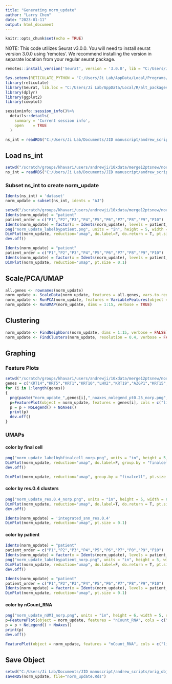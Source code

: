 ```yaml
---
title: "Generating norm_update"
author: "Larry Chen"
date: "2023-01-11"
output: html_document
---
```


```r
knitr::opts_chunk$set(echo = TRUE)
```

NOTE: This code utilizes Seurat v3.0.0. You will need to install seurat version 3.0.0 using 'remotes'. We recommend installing the version in separate location from your regular seurat package.

```r
remotes::install_version('Seurat', version = '3.0.0', lib = "C:/Users/Ji Lab/AppData/Local/R/alt_packages" )
```

```r
Sys.setenv(RETICULATE_PYTHON = "C:/Users/Ji Lab/AppData/Local/Programs/Python/Python310")
library(reticulate)
library(Seurat, lib.loc = "C:/Users/Ji Lab/AppData/Local/R/alt_packages")
library(dplyr)
library(ggplot2)
library(cowplot)
```

```r
sessioninfo::session_info()%>%
  details::details(
    summary = 'Current session info',
    open    = TRUE
  )
```

```r
ns_int = readRDS("C:/Users/Ji Lab/Documents/JID manuscript/andrew_scripts/orig_obj/ns_int.Rds")
```

## Load ns_int

```r
setwd("/scratch/groups/khavari/users/andrewji/10xdata/merge12ptsnew/norm")
ns_int = readRDS("C:/Users/Ji Lab/Documents/JID manuscript/andrew_scripts/orig_obj/ns_int.Rds")
```

### Subset ns_int to create norm_update

```r
Idents(ns_int) = 'dataset'
norm_update = subset(ns_int, idents = "AJ")
```

```r
setwd("/scratch/groups/khavari/users/andrewji/10xdata/merge12ptsnew/norm/plots")
Idents(norm_update) = "patient"
patient_order = c("P1","P2","P3","P4","P5","P6","P7","P8","P9","P10")
Idents(norm_update) = factor(x = Idents(norm_update), levels = patient_order)
png("norm_update_labelbypatient.png", units = "in", height = 5, width = 6, res=300)
DimPlot(norm_update, reduction="umap", do.label=F, do.return = T, pt.size = 0.1)
dev.off()
```

```r
Idents(norm_update) = "patient"
patient_order = c("P1","P2","P3","P4","P5","P6","P7","P8","P9","P10")
Idents(norm_update) = factor(x = Idents(norm_update), levels = patient_order)
DimPlot(norm_update, reduction="umap", pt.size = 0.1)
```

## Scale/PCA/UMAP

```r
all.genes <- rownames(norm_update)
norm_update <- ScaleData(norm_update, features = all.genes, vars.to.regress = c("nCount_RNA","percent.mt"))
norm_update <- RunPCA(norm_update, features = VariableFeatures(object = norm_update))
norm_update <- RunUMAP(norm_update, dims = 1:15, verbose = TRUE)
```

## Clustering

```r
norm_update <- FindNeighbors(norm_update, dims = 1:15, verbose = FALSE)
norm_update <- FindClusters(norm_update, resolution = 0.4, verbose = FALSE)
```

## Graphing

### Feature Plots

```r
setwd("/scratch/groups/khavari/users/andrewji/10xdata/merge12ptsnew/norm/plots")
genes = c("KRT14","KRT5","KRT1","KRT10","LHX2","KRT19","AZGP1","KRT15","SOX9","CD14","CD163","CD207","CD3E","MLANA","VWF","COL1A1","S100A8","S100A9","CD1C","CLEC9A","MGST1","APOE","XCL1")
for (i in 1:length(genes))
{
  png(paste("norm_update_",genes[i],"_noaxes_nolegend_pt0.25_norp.png",sep=""), units = "in", height = 6, width = 5, res=300)
  p=FeaturePlot(object = norm_update, features = genes[i], cols = c("lightgrey", "blue"), pt.size = 0.25)
  p = p + NoLegend() + NoAxes()
  print(p)
  dev.off()
}
```

### UMAPs

#### color by final cell

```r
png("norm_update_labelbybfinalcell_norp.png", units = "in", height = 5, width = 7.5, res=300)
DimPlot(norm_update, reduction="umap", do.label=F, group.by = "finalcell", do.return = T, pt.size = 0.1)
dev.off()
```

```r
DimPlot(norm_update, reduction="umap", group.by = "finalcell", pt.size = 0.1)
```

#### color by res.0.4 clusters

```r
png("norm_update_res.0.4_norp.png", units = "in", height = 5, width = 6, res=300)
DimPlot(norm_update, reduction="umap", do.label=T, do.return = T, pt.size = 0.1)
dev.off()
```

```r
Idents(norm_update) = 'integrated_snn_res.0.4'
DimPlot(norm_update, reduction="umap", pt.size = 0.1)
```

#### color by patient

```r
Idents(norm_update) = "patient"
patient_order = c("P1","P2","P3","P4","P5","P6","P7","P8","P9","P10")
Idents(norm_update) = factor(x = Idents(norm_update), levels = patient_order)
png("norm_update_labelbypatient_norp.png", units = "in", height = 5, width = 6, res=300)
DimPlot(norm_update, reduction="umap", do.label=F, do.return = T, pt.size = 0.1)
dev.off()
```

```r
Idents(norm_update) = "patient"
patient_order = c("P1","P2","P3","P4","P5","P6","P7","P8","P9","P10")
Idents(norm_update) = factor(x = Idents(norm_update), levels = patient_order)
DimPlot(norm_update, reduction="umap", pt.size = 0.1)
```

#### color by nCount_RNA

```r
png("norm_update_nUMI_norp.png", units = "in", height = 6, width = 5, res=300)
p=FeaturePlot(object = norm_update, features = "nCount_RNA", cols = c("lightgrey", "blue"), pt.size = 0.25)
p = p + NoLegend() + NoAxes()
print(p)
dev.off()
```

```r
FeaturePlot(object = norm_update, features = "nCount_RNA", cols = c("lightgrey", "blue"), pt.size = 0.25)
```

## Save Object

```r
setwd("C:/Users/Ji Lab/Documents/JID manuscript/andrew_scripts/orig_obj/kc_int")
saveRDS(norm_update, file="norm_update.Rds") 
```
